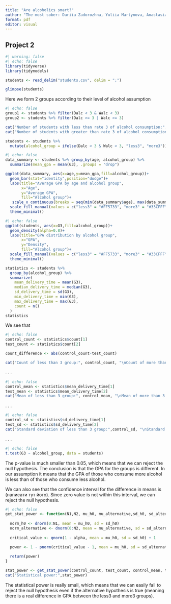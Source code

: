 ```yaml
---
title: "Are alcoholics smart?"
author: "The most sober: Dariia Zadorozhna, Yuliia Martynova, Anastasia Kompaniiets"
format: pdf
editor: visual
---
```


## Project 2

```r
#| warning: false
#| echo: false
library(tidyverse)
library(tidymodels)

students <- read_delim("students.csv", delim = ";")

glimpse(students)
```

Here we form 2 groups according to their level of alcohol assumption

```r
#| echo: false
group1 <- students %>% filter(Dalc < 3 & Walc < 3)   
group2 <- students %>% filter(Dalc >= 3 | Walc >= 3)    

cat("Number of students with less than rate 3 of alcohol consumption:", nrow(group1), "\n")
cat("Number of students with greater than rate 3 of alcohol consumption:", nrow(group2), "\n")

students <- students %>%
  mutate(alcohol_group = ifelse(Dalc < 3 & Walc < 3, "less3", "more3"))
```

```r
#| echo: false
data_summary <- students %>% group_by(age, alcohol_group) %>%
  summarize(mean_gpa = mean(G3), .groups = "drop")

ggplot(data_summary, aes(x=age,y=mean_gpa,fill=alcohol_group))+
  geom_bar(stat="identity",position="dodge")+
  labs(title="Average GPA by age and alcohol group",
       x="Age",
       y="Average GPA",
       fill="Alcohol group")+
   scale_x_continuous(breaks = seq(min(data_summary$age), max(data_summary$age), by = 1)) +
  scale_fill_manual(values = c("less3" = "#FF5733", "more3" = "#33CFFF"))+
  theme_minimal()
```

```r
#| echo: false
ggplot(students, aes(x=G3,fill=alcohol_group))+
  geom_density(alpha=0.8)+
  labs(title="GPA distribution by alcohol group",
       x="GPA",
       y="Density",
       fill="Alcohol group")+
  scale_fill_manual(values = c("less3" = "#FF5733", "more3" = "#33CFFF")) +
  theme_minimal()

statistics <- students %>%
  group_by(alcohol_group) %>%
  summarize(
    mean_delivery_time = mean(G3),
    median_delivery_time = median(G3),
    sd_delivery_time = sd(G3),
    min_delivery_time = min(G3),
    max_delivery_time = max(G3),
    count = n()
  )
statistics
```

We see that

```r
#| echo: false
control_count <- statistics$count[1]
test_count <- statistics$count[2]

count_difference <- abs(control_count-test_count)

cat("Count of less than 3 group:", control_count, "\nCount of more than 3 group:", test_count, "\nDifference of counts:", count_difference)
```

. . .

```r
#| echo: false
control_mean <- statistics$mean_delivery_time[1]
test_mean <- statistics$mean_delivery_time[2]
cat("Mean of less than 3 group:", control_mean, "\nMean of more than 3 group:", test_mean)
```

. . .

```r
#| echo: false
control_sd <- statistics$sd_delivery_time[1]
test_sd <- statistics$sd_delivery_time[2]
cat("Standard deviation of less than 3 group:",control_sd, "\nStandard deviation of more than 3 group:",test_sd)
```

. . .

```r
#| echo: false
t.test(G3 ~ alcohol_group, data = students)
```

The p-value is much smaller than 0.05, which means that we can reject the null hypothesis. The conclusion is that the GPA for the groups is different. In our assumption it means that the GPA of those who consume more alcohol is less than of those who consume less alcohol.

We can also see that the confidence interval for the difference in means is (написати тут його). Since zero value is not within this interval, we can reject the null hypothesis.

```r
#| echo: false
get_stat_power <- function(N1,N2, mu_h0, mu_alternative,sd_h0, sd_alternative, alpha) {
  
  norm_h0 <- dnorm(0:N1, mean = mu_h0, sd = sd_h0)
  norm_alternative <- dnorm(0:N2, mean = mu_alternative, sd = sd_alternative)
  
  critical_value <- qnorm(1 - alpha, mean = mu_h0, sd = sd_h0) + 1

  power <- 1 - pnorm(critical_value - 1, mean = mu_h0, sd = sd_alternative)
  
  return(power)
}

stat_power <- get_stat_power(control_count, test_count, control_mean, test_mean, control_sd, test_sd, 0.05)
cat("Statistical power:",stat_power)
```

The statistical power is really small, which means that we can easily fail to reject the null hypothesis even if the alternative hypothesis is true (meaning there is a real difference in GPA between the less3 and more3 groups).
